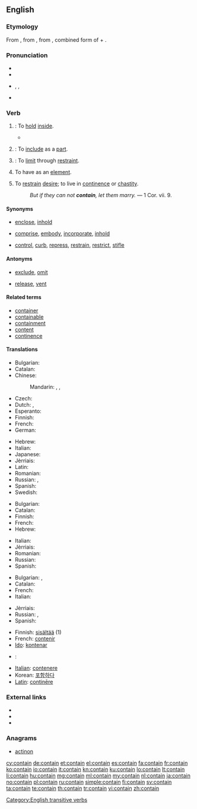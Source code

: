 ==English==

===Etymology===
From {{etyl|enm|en}}, from {{etyl|fro|en}} {{term|lang=fro|contenir}}, from {{etyl|la|en}} {{term|lang=la|continere||to hold or keep together, comprise, contain}}, combined form of {{term|con-||together|lang=la}} + {{term|lang=la|teneo|teneō|to hold}}.

===Pronunciation===
* {{a|Canada}}
* {{audio|en-ca-contain.ogg|Audio (CA)}}
* {{a|US}} {{enPR|kən-tān'}}, {{IPA|/kənˈteɪn/}}, {{X-SAMPA|/k@n"teIn/}}
* {{rhymes|eɪn}}

===Verb===
{{en-verb}}

# {{context|transitive|lang=en}}: To [[hold]] [[inside]].
#*{{quote-magazine|date=2013-07-20|volume=408|issue=8845|magazine={{w|The Economist}}
|title=[http://www.economist.com/news/science-and-technology/21581981-what-pollution-some-opportunity-others-welcome-plastisphere Welcome to the plastisphere]
|passage=[The researchers] noticed many of their pieces of [plastic marine] debris sported surface pits around two microns across. Such pits are about the size of a bacterial cell. Closer examination showed that some of these pits did, indeed, '''contain''' bacteria,&nbsp;[&hellip;].}}
# {{context|transitive|lang=en}}: To [[include]] as a [[part]].
# {{context|transitive|lang=en}}: To [[limit]] through [[restraint]].
# {{context|mathematics|of a [[set]] etc.|transitive|lang=en}} To have as an [[element]].
#: {{usex|lang=en|A group '''contains''' a unique inverse for each of its elements.}}
#: {{usex|lang=en|If that subgraph '''contains''' the vertex in question then it must be spanning.}}
# {{context|obsolete|intransitive|lang=en}} To [[restrain]] [[desire]]; to live in [[continence]] or [[chastity]].
#: ''But if they can not '''contain''', let them marry.'' &mdash; 1 Cor. vii. 9.

====Synonyms====
* {{sense|hold inside}} [[enclose]], [[inhold]]
* {{sense|include as part}} [[comprise]], [[embody]], [[incorporate]], [[inhold]]
* {{sense|limit by restraint}} [[control]], [[curb]], [[repress]], [[restrain]], [[restrict]], [[stifle]]

====Antonyms====
* {{sense|include as part}} [[exclude]], [[omit]]
* {{sense|limit by restraint}} [[release]], [[vent]]

====Related terms====
* [[container]]
* [[containable]]
* [[containment]]
* [[content]]
* [[continence]]

====Translations====
{{trans-top|To hold inside}}
* Bulgarian: {{t+|bg|побирам}}
* Catalan: {{t+|ca|contenir}}
* Chinese:
*: Mandarin: {{t|cmn|包含|tr=bāohán|sc=Hani}}, {{t|cmn|含有|tr=hányǒu|sc=Hani}}, {{t|cmn|含|tr=hán|sc=Hani}}
* Czech: {{t+|cs|obsahovat}}
* Dutch: {{t+|nl|inhouden}}, {{t+|nl|bevatten}}
* Esperanto: {{t-|eo|enhavi}}
* Finnish: {{t+|fi|sisältää}}
* French: {{t+|fr|contenir}}
* German: {{t+|de|enthalten}}
{{trans-mid}}
* Hebrew: {{t-|he|הכיל|tr=heikhíl}}
* Italian: {{t+|it|contenere}}
* Japanese: {{t+|ja|含む|tr=ふくむ, fukumu|sc=Jpan}}
* Jèrriais: {{tø|roa-jer|cont'nîn}}
* Latin: {{t+|la|teneo}}
* Romanian: {{t+|ro|conține}}
* Russian: {{t+|ru|содержать|tr=soderžátʹ|sc=Cyrl}} {{impf}}, {{t+|ru|вмещать|tr=vmeščátʹ|sc=Cyrl}} {{impf}}
* Spanish: {{t+|es|contener}}
* Swedish: {{t+|sv|innehålla}}
{{trans-bottom}}

{{trans-top|To include as a part}}
* Bulgarian: {{t+|bg|съдържам}}
* Catalan: {{t+|ca|contenir}}
* Finnish: {{t+|fi|sisältyä}}
* French: {{t+|fr|contenir}}
* Hebrew: {{t+|he|כלל|tr=kalál}}
{{trans-mid}}
* Italian: {{t+|it|contenere}}
* Jèrriais: {{tø|roa-jer|cont'nîn}}
* Romanian: {{t+|ro|conține}}
* Russian: {{t+|ru|содержать|tr=soderžátʹ|sc=Cyrl}} {{impf}}
* Spanish: {{t+|es|contener}}
{{trans-bottom}}

{{trans-top|To limit through restraint}}
* Bulgarian: {{t+|bg|сдържам}}, {{t+|bg|въздържам}}
* Catalan: {{t+|ca|contenir}}
* French: {{t+|fr|contenir}}
* Italian: {{t+|it|contenere}}
{{trans-mid}}
* Jèrriais: {{tø|roa-jer|cont'nîn}}
* Russian: {{t+|ru|сдерживать|tr=sdérživatʹ|sc=Cyrl}} {{impf}}, {{t+|ru|сдержать|tr=sderžátʹ|sc=Cyrl}} {{pf.}}
* Spanish: {{t+|es|contener}}
{{trans-bottom}}

{{checktrans-top}}
* Finnish: [[sisältää]] (1)
* French: [[contenir]]
* [[Ido]]: [[kontenar]]
* {{ttbc|ia}}: {{t-|ia|continer}}
{{trans-mid}}
* [[Italian]]: [[contenere]]
* Korean: [[포함하다]]
* [[Latin]]: [[continere|continēre]]
{{trans-bottom}}

===External links===
* {{R:Webster 1913}}
* {{R:Century 1911}}
* {{R:OneLook}}

===Anagrams===
* [[actinon#English|actinon]]

[[Category:English transitive verbs]]

[[cy:contain]]
[[de:contain]]
[[et:contain]]
[[el:contain]]
[[es:contain]]
[[fa:contain]]
[[fr:contain]]
[[ko:contain]]
[[io:contain]]
[[it:contain]]
[[kn:contain]]
[[ku:contain]]
[[lo:contain]]
[[lt:contain]]
[[li:contain]]
[[hu:contain]]
[[mg:contain]]
[[ml:contain]]
[[my:contain]]
[[nl:contain]]
[[ja:contain]]
[[no:contain]]
[[pl:contain]]
[[ru:contain]]
[[simple:contain]]
[[fi:contain]]
[[sv:contain]]
[[ta:contain]]
[[te:contain]]
[[th:contain]]
[[tr:contain]]
[[vi:contain]]
[[zh:contain]]